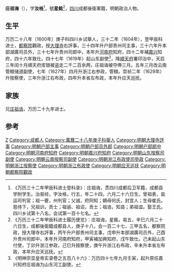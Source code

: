 '''庄祖诲'''（{{bd|？||？|catIdx=}}），字'''汝格'''<ref>《万历三十二年甲辰科进士登科录》：庄祖诲，贯四川成都后卫军籍，成都县学附学生。治易经，字汝格，行五，年二十四，六月二十六日生。曾祖表，盐运司判官；祖一夔，州判官；父诚，府同知；嫡母何氏，封宜人；生母崔氏。慈侍下，兄祖训，贡士；祖谕、祖诏，贡士；祖诰，知县；弟祖谊。娶王氏。四川乡试第十八名，会试第一百十七名。</ref>，號'''星銘'''<ref>《万历三十二年甲辰科进士履历便览》：庄祖诲，星銘，易五，辛巳六月二十六日生，成都後衛籍成都县人，庚子十八，会一百二十七，三甲五名，都察院政，授大理寺右評事，丙午升户部贵州司主事，戊申升本部湖廣司员外，己酉升贵州司郎中，本年升河南府知府，甲寅補加興知府，戊午致仕。己未起山东付使，丁卯升浙江参政，己巳升按察使，庚午升浙江右布政，辛未升本省左布政，本年升应天巡抚。</ref>，[[四川|四川]]成都後衛軍籍，明朝政治人物。

== 生平 ==
万历二十八年（1600年）庚子科四川乡试舉人，三十二年（1604年），登甲辰科进士，[[都察院|都察院]]觀政，授[[大理寺|大理寺]]右評事，三十四年升户部贵州司主事，三十六年升本部湖廣司员外，三十七年升贵州司郎中，本年升[[河南府|河南府]]知府，四十二年補[[嘉兴|嘉兴]]知府，四十六年致仕。四十七年（1619年）起山东副使<ref>《明神宗显皇帝实录卷之五百八十六》：万历四十七年九月壬寅，起升原任嘉兴知府庄祖诲为山东河工副使。</ref>，降[[順天府|順天府]]署印治中，天启三年闰十月順天府库银被盗走二千二百余两，庄祖诲被夺俸三月。五年三月改云南管粮储道副使，七年（1627年）四月升浙江右参政，管粮。崇祯二年（1629年）升按察使，三年升浙江右布政，四年升本省左布政，本年升应天巡抚。

== 家族 ==
兄[[庄祖诰|庄祖诰]]，万历二十九年进士。

==参考==
{{reflist}}

{{萬曆三十二年甲辰科殿試金榜}}

{{Authority control}}

{{DEFAULTSORT:}}
[[Category:庄姓|Z]]
[[Category:成都人|Category:成都人]]
[[Category:萬曆二十八年庚子科舉人|Category:萬曆二十八年庚子科舉人]]
[[Category:明朝大理寺評事|Category:明朝大理寺評事]]
[[Category:明朝户部主事|Category:明朝户部主事]]
[[Category:明朝户部员外郎|Category:明朝户部员外郎]]
[[Category:明朝户部郎中|Category:明朝户部郎中]]
[[Category:明朝河南府知府|Category:明朝河南府知府]]
[[Category:明朝嘉兴府知府|Category:明朝嘉兴府知府]]
[[Category:明朝山东按察司副使|Category:明朝山东按察司副使]]
[[Category:明朝云南按察司副使|Category:明朝云南按察司副使]]
[[Category:明朝浙江布政使司參政|Category:明朝浙江布政使司參政]]
[[Category:明朝浙江按察使|Category:明朝浙江按察使]]
[[Category:明朝浙江布政使|Category:明朝浙江布政使]]
[[Category:明朝应天巡抚|Category:明朝应天巡抚]]
[[Category:明朝都察院觀政|Category:明朝都察院觀政]]


{{明朝人物小作品}}